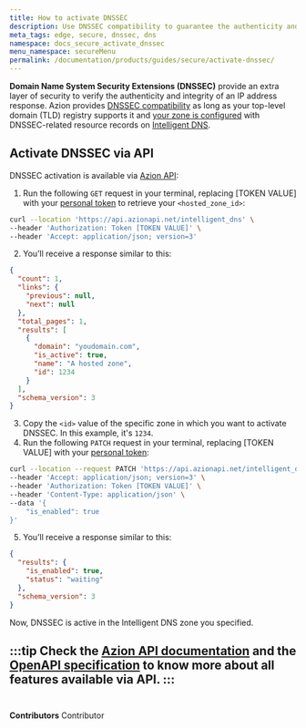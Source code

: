 ```yaml
---
title: How to activate DNSSEC
description: Use DNSSEC compatibility to guarantee the authenticity and integrity of an IP address response.
meta_tags: edge, secure, dnssec, dns
namespace: docs_secure_activate_dnssec
menu_namespace: secureMenu
permalink: /documentation/products/guides/secure/activate-dnssec/
---
```



**Domain Name System Security Extensions (DNSSEC)** provide an extra layer of security to verify the authenticity and integrity of an IP address response. Azion provides [DNSSEC compatibility](/en/documentation/products/intelligent-dns/dnssec-compatibility/) as long as your top-level domain (TLD) registry supports it and [your zone is configured](/en/documentation/products/guides/secure/intelligent-dns-configure-main-settings/) with DNSSEC-related resource records on [Intelligent DNS](/en/documentation/products/guides/secure/add-records/).

## Activate DNSSEC via API

DNSSEC activation is available via [Azion API](https://api.azion.com/#f0f730a3-9739-40cf-ad07-0b7bca8abac8):

1. Run the following `GET` request in your terminal, replacing [TOKEN VALUE] with your [personal token](/en/documentation/products/guides/personal-tokens/) to retrieve your `<hosted_zone_id>`:

```bash
curl --location 'https://api.azionapi.net/intelligent_dns' \
--header 'Authorization: Token [TOKEN VALUE]' \
--header 'Accept: application/json; version=3'
```

2. You’ll receive a response similar to this:

```json
{
  "count": 1,
  "links": {
    "previous": null,
    "next": null
  },
  "total_pages": 1,
  "results": [
    {
      "domain": "youdomain.com",
      "is_active": true,
      "name": "A hosted zone",
      "id": 1234
    }
  ],
  "schema_version": 3
}
```

3. Copy the `<id>` value of the specific zone in which you want to activate DNSSEC. In this example, it's `1234`.
4. Run the following `PATCH` request in your terminal, replacing [TOKEN VALUE] with your [personal token](/en/documentation/products/guides/personal-tokens/):

```bash
curl --location --request PATCH 'https://api.azionapi.net/intelligent_dns/hosted_zone_id/dnssec' \
--header 'Accept: application/json; version=3' \
--header 'Authorization: Token [TOKEN VALUE]' \
--header 'Content-Type: application/json' \
--data '{
    "is_enabled": true
}'
```

5. You’ll receive a response similar to this:

```json
{
  "results": {
    "is_enabled": true,
    "status": "waiting"
  },
  "schema_version": 3
}
```

Now, DNSSEC is active in the Intelligent DNS zone you specified.

:::tip
Check the [Azion API documentation](https://api.azion.com/) and the [OpenAPI specification](https://github.com/aziontech/azionapi-openapi/) to know more about all features available via API.
:::
<br /><br />
---

**Contributors** <ContributorList>Contributor</ContributorList>
